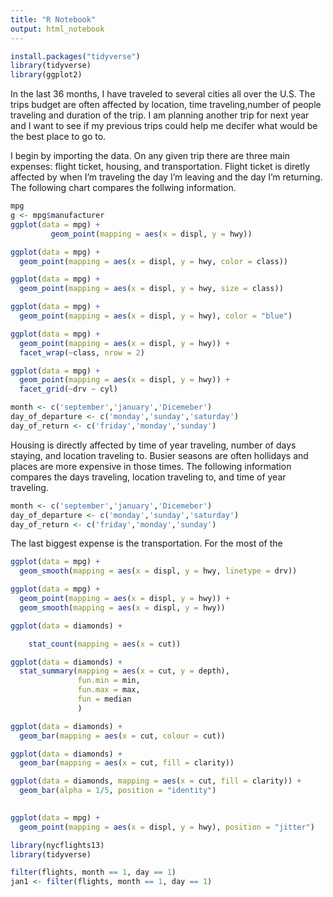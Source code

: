 ```yaml
---
title: "R Notebook"
output: html_notebook
---
```


```r
install.packages("tidyverse")
library(tidyverse)
library(ggplot2)

```


In the last 36 months, I have traveled to several cities all over the U.S. The trips budget are often affected by location, time traveling,number of people traveling and duration of the trip. I am planning another trip for next year and I want to see if my previous trips could help me decifer what would be the best place to go to. 

I begin by importing the data. On any given trip there are three main expenses: flight ticket, housing, and transportation. Flight ticket is diretly affected by when I'm traveling the day I'm leaving and the day I'm returning. The following chart compares the follwing information.

```r
mpg
g <- mpg$manufacturer
ggplot(data = mpg) + 
         geom_point(mapping = aes(x = displ, y = hwy))
```


```r
ggplot(data = mpg) + 
  geom_point(mapping = aes(x = displ, y = hwy, color = class))

ggplot(data = mpg) + 
  geom_point(mapping = aes(x = displ, y = hwy, size = class))

ggplot(data = mpg) + 
  geom_point(mapping = aes(x = displ, y = hwy), color = "blue")

ggplot(data = mpg) + 
  geom_point(mapping = aes(x = displ, y = hwy)) + 
  facet_wrap(~class, nrow = 2)
```

```r
ggplot(data = mpg) + 
  geom_point(mapping = aes(x = displ, y = hwy)) + 
  facet_grid(~drv ~ cyl)
```


```r
month <- c('september','january','Dicemeber')
day_of_departure <- c('monday','sunday','saturday')
day_of_return <- c('friday','monday','sunday')
```

Housing is directly affected by time of year traveling, number of days staying, and location traveling to. Busier seasons are often hollidays and places are more expensive in those times. The following information compares the days traveling, location traveling to, and time of year traveling.

```r
month <- c('september','january','Dicemeber')
day_of_departure <- c('monday','sunday','saturday')
day_of_return <- c('friday','monday','sunday')
```

The last biggest expense is the transportation. For the most of the



```r
ggplot(data = mpg) + 
  geom_smooth(mapping = aes(x = displ, y = hwy, linetype = drv))
```
```r
ggplot(data = mpg) + 
  geom_point(mapping = aes(x = displ, y = hwy)) + 
  geom_smooth(mapping = aes(x = displ, y = hwy))
```
```r
ggplot(data = diamonds) + 

    stat_count(mapping = aes(x = cut))
```
```r
ggplot(data = diamonds) + 
  stat_summary(mapping = aes(x = cut, y = depth),
               fun.min = min,
               fun.max = max,
               fun = median
               )

ggplot(data = diamonds) + 
  geom_bar(mapping = aes(x = cut, colour = cut))

ggplot(data = diamonds) +
  geom_bar(mapping = aes(x = cut, fill = clarity))

ggplot(data = diamonds, mapping = aes(x = cut, fill = clarity)) +
  geom_bar(alpha = 1/5, position = "identity")
  
```

```r
ggplot(data = mpg) + 
  geom_point(mapping = aes(x = displ, y = hwy), position = "jitter")
```

```r
library(nycflights13)
library(tidyverse)

filter(flights, month == 1, day == 1)
jan1 <- filter(flights, month == 1, day == 1)

```

